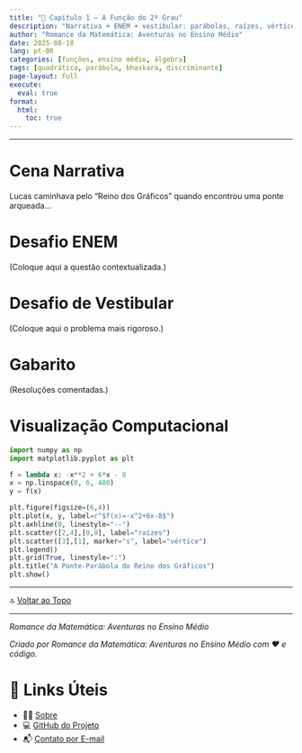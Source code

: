 ```yaml
---
title: "📘 Capítulo 1 — A Função do 2º Grau"
description: "Narrativa + ENEM + vestibular: parábolas, raízes, vértice e aplicações."
author: "Romance da Matemática: Aventuras no Ensino Médio"
date: 2025-08-18
lang: pt-BR
categories: [funções, ensino médio, álgebra]
tags: [quadrática, parábola, bhaskara, discriminante]
page-layout: full
execute:
  eval: true
format:
  html:
    toc: true
---
```


---

# Cena Narrativa

Lucas caminhava pelo "Reino dos Gráficos" quando encontrou uma ponte arqueada…

# Desafio ENEM

(Coloque aqui a questão contextualizada.)

# Desafio de Vestibular

(Coloque aqui o problema mais rigoroso.)

# Gabarito

(Resoluções comentadas.)

# Visualização Computacional

```python
import numpy as np
import matplotlib.pyplot as plt

f = lambda x: -x**2 + 6*x - 8
x = np.linspace(0, 6, 400)
y = f(x)

plt.figure(figsize=(6,4))
plt.plot(x, y, label=r"$f(x)=-x^2+6x-8$")
plt.axhline(0, linestyle="--")
plt.scatter([2,4],[0,0], label="raízes")
plt.scatter([3],[1], marker="s", label="vértice")
plt.legend()
plt.grid(True, linestyle=":")
plt.title("A Ponte-Parábola do Reino dos Gráficos")
plt.show()
```
---

🔝 [Voltar ao Topo](cap1-funcao-quadratica.qmd)

---

*Romance da Matemática: Aventuras no Ensino Médio*

:::{.callout-note}
*Criado por Romance da Matemática: Aventuras no Ensino Médio com ❤️ e código.*
:::

# 🔗 Links Úteis

- 🧑‍🏫 [Sobre](../../posts/sobre/sobre-o-blog.qmd)
- 💻 <a href="https://github.com/marcellini-celso/romande-matematica-em.git" target="_blank">GitHub do Projeto</a>
- 📬 [Contato por E-mail](mailto:prof.marcellini@gmail.com)
